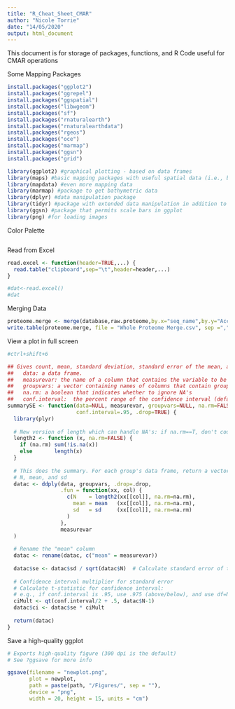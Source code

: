 ```yaml
---
title: "R_Cheat_Sheet_CMAR"
author: "Nicole Torrie"
date: "14/05/2020"
output: html_document
---
```

This document is for storage of packages, functions, and R Code useful for CMAR operations


Some Mapping Packages
```r
install.packages("ggplot2")
install.packages("ggrepel")
install.packages("ggspatial")
install.packages("libwgeom")
install.packages("sf")
install.packages("rnaturalearth")
install.packages("rnaturalearthdata")
install.packages("rgeos")
install.packages("oce")
install.packages("marmap")
install.packages("ggsn")
install.packages("grid")

library(ggplot2) #graphical plotting - based on data frames
library(maps) #basic mapping packages with useful spatial data (i.e., bounding polygons, land, coastlines, etc)
library(mapdata) #even more mapping data
library(marmap) #package to get bathymetric data
library(dplyr) #data manipulation package
library(tidyr) #package with extended data manipulation in addition to dplyr
library(ggsn) #package that permits scale bars in ggplot
library(png) #for loading images
```

Color Palette
```r

```

Read from Excel
```r

read.excel <- function(header=TRUE,...) {
  read.table("clipboard",sep="\t",header=header,...)
}

#dat<-read.excel()
#dat
```


Merging Data
```r
proteome.merge <- merge(database,raw.proteome,by.x="seq_name",by.y="Accession",all.x=F)
write.table(proteome.merge, file = "Whole Proteome Merge.csv", sep =",", row.names = FALSE, quote = FALSE,qmethod = "double") 
```

View a plot in full screen
```r
#ctrl+shift+6
```


```r
## Gives count, mean, standard deviation, standard error of the mean, and confidence interval (default 95%).
##   data: a data frame.
##   measurevar: the name of a column that contains the variable to be summariezed
##   groupvars: a vector containing names of columns that contain grouping variables
##   na.rm: a boolean that indicates whether to ignore NA's
##   conf.interval:  the percent range of the confidence interval (default is 95%)
summarySE <- function(data=NULL, measurevar, groupvars=NULL, na.rm=FALSE,
                      conf.interval=.95, .drop=TRUE) {
  library(plyr)
  
  # New version of length which can handle NA's: if na.rm==T, don't count them
  length2 <- function (x, na.rm=FALSE) {
    if (na.rm) sum(!is.na(x))
    else       length(x)
  }
  
  # This does the summary. For each group's data frame, return a vector with
  # N, mean, and sd
  datac <- ddply(data, groupvars, .drop=.drop,
                 .fun = function(xx, col) {
                   c(N    = length2(xx[[col]], na.rm=na.rm),
                     mean = mean   (xx[[col]], na.rm=na.rm),
                     sd   = sd     (xx[[col]], na.rm=na.rm)
                   )
                 },
                 measurevar
  )
  
  # Rename the "mean" column    
  datac <- rename(datac, c("mean" = measurevar))
  
  datac$se <- datac$sd / sqrt(datac$N)  # Calculate standard error of the mean
  
  # Confidence interval multiplier for standard error
  # Calculate t-statistic for confidence interval: 
  # e.g., if conf.interval is .95, use .975 (above/below), and use df=N-1
  ciMult <- qt(conf.interval/2 + .5, datac$N-1)
  datac$ci <- datac$se * ciMult
  
  return(datac)
}
```

Save a high-quality ggplot
```r
# Exports high-quality figure (300 dpi is the default)
# See ?ggsave for more info

ggsave(filename = "newplot.png",
       plot = newplot,
       path = paste(path, "/Figures/", sep = ""),
       device = "png",
       width = 20, height = 15, units = "cm")

```






